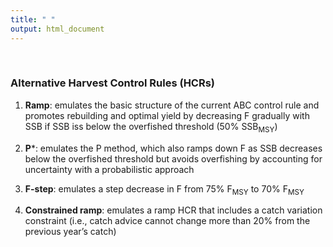 ```yaml
---
title: " "
output: html_document
---
```


<br>

### Alternative Harvest Control Rules (HCRs)
1. **Ramp**: emulates the basic structure of the current ABC control rule and promotes rebuilding and optimal yield by decreasing F gradually with SSB if SSB iss below the overfished threshold (50% SSB<sub>MSY</sub>) <br>

2. **P***: emulates the P method, which also ramps down F as SSB decreases below the overfished threshold but avoids overfishing by accounting for uncertainty with a probabilistic approach <br>

3. **F-step**: emulates a step decrease in F from 75% F<sub>MSY</sub> to 70% F<sub>MSY</sub>  <br>

4. **Constrained ramp**: emulates a ramp HCR that includes a catch variation constraint (i.e., catch advice cannot change more than 20% from the previous year’s catch)
<br>

<br>
